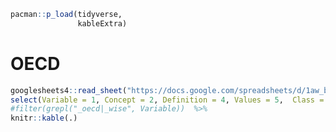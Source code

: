```r
pacman::p_load(tidyverse,
               kableExtra)
```

# OECD

```r
googlesheets4::read_sheet("https://docs.google.com/spreadsheets/d/1aw_byhiC4b_0XPcTDtsCpCeJHabK38i4pCmkHshYMB8/edit#gid=0", range = c("B217:G279"), col_names = F)  %>% 
select(Variable = 1, Concept = 2, Definition = 4, Values = 5,  Class = 6) %>%
#filter(grepl("_oecd|_wise", Variable))  %>% 
knitr::kable(.)
```

